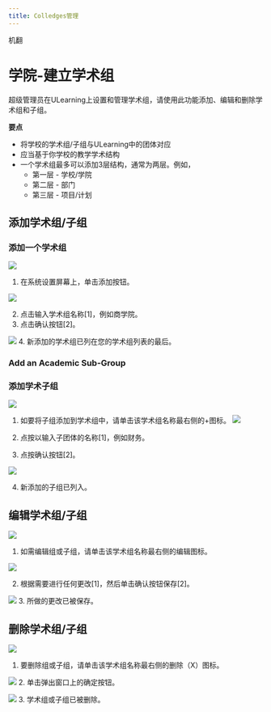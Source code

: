 ```yaml
---
title: Colledges管理
---
```



机翻
# 学院-建立学术组

超级管理员在ULearning上设置和管理学术组，请使用此功能添加、编辑和删除学术组和子组。

**要点**
- 将学校的学术组/子组与ULearning中的团体对应
- 应当基于你学校的教学学术结构
- 一个学术组最多可以添加3层结构，通常为两层。例如，
     - 第一层 - 学校/学院
     - 第二层 - 部门
     - 第三层 - 项目/计划

## 添加学术组/子组

### 添加一个学术组

![](/img/ulearning/admin/college01.png)
1. 在系统设置屏幕上，单击添加按钮。

![](/img/ulearning/admin/college02.png)

2. 点击输入学术组名称[1]，例如商学院。
3. 点击确认按钮[2]。

![](/img/ulearning/admin/college03.png)
4. 新添加的学术组已列在您的学术组列表的最后。

### Add an Academic Sub-Group

### 添加学术子组 

![](/img/ulearning/admin/college04.png)

 1. 如要将子组添加到学术组中，请单击该学术组名称最右侧的+图标。 
![](/img/ulearning/admin/college05.png)
 
 2. 点按以输入子团体的名称[1]，例如财务。 
 3. 点按确认按钮[2]。

![](/img/ulearning/admin/college06.png)

 4. 新添加的子组已列入。


## 编辑学术组/子组

![](/img/ulearning/admin/college07.png)

1. 如需编辑组或子组，请单击该学术组名称最右侧的编辑图标。

![](/img/ulearning/admin/college08.png)

2. 根据需要进行任何更改[1]，然后单击确认按钮保存[2]。

![](/img/ulearning/admin/college09.png)
3. 所做的更改已被保存。


## 删除学术组/子组

![](/img/ulearning/admin/college10.png)
1. 要删除组或子组，请单击该学术组名称最右侧的删除（X）图标。

![](/img/ulearning/admin/college11.png)
2. 单击弹出窗口上的确定按钮。

![](/img/ulearning/admin/college12.png)
3. 学术组或子组已被删除。
